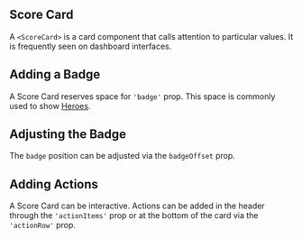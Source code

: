
## Score Card

A `<ScoreCard>` is a card component that calls attention to particular values. It is frequently seen on dashboard interfaces.

<ScoreCardWithHeaderSubtitle />

## Adding a Badge

A Score Card reserves space for `'badge'` prop. This space is commonly used to show [Heroes](/components/hero/api-docs).

<ScoreCardWithHeros />

## Adjusting the Badge

The `badge` position can be adjusted via the `badgeOffset` prop.

<ScoreCardWithScoreBadge />

## Adding Actions

A Score Card can be interactive. Actions can be added in the header through the `'actionItems'` prop or at the bottom of the card via the `'actionRow'` prop.

<ScoreCardWithActions />
